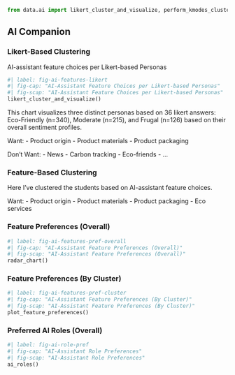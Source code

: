 ```python
from data.ai import likert_cluster_and_visualize, perform_kmodes_clustering, radar_chart, plot_feature_preferences, ai_roles
```

## AI Companion

### Likert-Based Clustering
AI-assistant feature choices per Likert-based Personas
```python
#| label: fig-ai-features-likert
#| fig-cap: "AI-Assistant Feature Choices per Likert-based Personas"
#| fig-scap: "AI-Assistant Feature Choices per Likert-based Personas"
likert_cluster_and_visualize()
```

This chart visualizes three distinct personas based on 36 likert answers: Eco-Friendly (n=340), Moderate (n=215), and Frugal (n=126) based on their overall sentiment profiles.

Want:
- Product origin
- Product materials
- Product packaging

Don't Want:
- News
- Carbon tracking
- Eco-friends
- ...

### Feature-Based Clustering
Here I've clustered the students based on AI-assistant feature choices.

Want:
- Product origin
- Product materials
- Product packaging
- Eco services

### Feature Preferences (Overall)
```python
#| label: fig-ai-features-pref-overall
#| fig-cap: "AI-Assistant Feature Preferences (Overall)"
#| fig-scap: "AI-Assistant Feature Preferences (Overall)"
radar_chart()
```

### Feature Preferences (By Cluster)
```python
#| label: fig-ai-features-pref-cluster
#| fig-cap: "AI-Assistant Feature Preferences (By Cluster)"
#| fig-scap: "AI-Assistant Feature Preferences (By Cluster)"
plot_feature_preferences()
```

### Preferred AI Roles (Overall)
```python
#| label: fig-ai-role-pref
#| fig-cap: "AI-Assistant Role Preferences"
#| fig-scap: "AI-Assistant Role Preferences"
ai_roles()
```